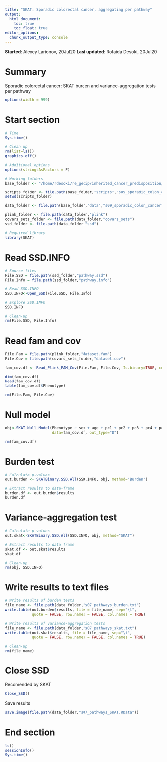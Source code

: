 ```yaml
---
title: "SKAT: Sporadic colorectal cancer, aggregating per pathway"
output: 
  html_document:
    toc: true
    toc_float: true
editor_options: 
  chunk_output_type: console
---
```


**Started**: Alexey Larionov, 20Jul20 
**Last updated**: Rofaida Desoki, 20Jul20

# Summary  

Sporadic colorectal cancer: SKAT burden and variance-aggregation tests per pathway  

<style>
pre {
  overflow-x: auto;
}
pre code {
  word-wrap: normal;
  white-space: pre;
}
</style>

```r

options(width = 999)

```

# Start section

```r

# Time
Sys.time()

# Clean up
rm(list=ls())
graphics.off()

# Additional options
options(stringsAsFactors = F)

# Working folders
base_folder <- "/home/rdesoki/re_gecip/inherited_cancer_predisposition/rofaida/Rproject"

scripts_folder <- file.path(base_folder,"scripts","s09_sporadic_colon_cancer")
setwd(scripts_folder)

data_folder <- file.path(base_folder,"data","s09_sporadic_colon_cancer")

plink_folder <- file.path(data_folder,"plink")
covars_sets_folder <- file.path(data_folder,"covars_sets")
ssd_folder <- file.path(data_folder,"ssd")

# Required library
library(SKAT)

```

# Read SSD.INFO  

```r

# Source files
File.SSD = file.path(ssd_folder,"pathway.ssd")
File.Info = file.path(ssd_folder,"pathway.info")

# Read SSD.INFO
SSD.INFO<-Open_SSD(File.SSD, File.Info)

# Explore SSD.INFO
SSD.INFO

# Clean-up
rm(File.SSD, File.Info)

```

# Read fam and cov

```r

File.Fam = file.path(plink_folder,"dataset.fam")
File.Cov = file.path(covars_sets_folder,"dataset.cov")

fam_cov.df <- Read_Plink_FAM_Cov(File.Fam, File.Cov, Is.binary=TRUE, cov_header=TRUE)

dim(fam_cov.df)
head(fam_cov.df)
table(fam_cov.df$Phenotype)

rm(File.Fam, File.Cov)

```

# Null model

```r

obj<-SKAT_Null_Model(Phenotype ~ sex + age + pc1 + pc2 + pc3 + pc4 + pc5 + pc6, 
                     data=fam_cov.df, out_type="D")

rm(fam_cov.df)

```

# Burden test

```r

# Calculate p-values
out.burden <- SKATBinary.SSD.All(SSD.INFO, obj, method="Burden")

# Extract results to data-frame
burden.df <- out.burden$results
burden.df

```

# Variance-aggregation test

```r

# Calculate p-values
out.skat<-SKATBinary.SSD.All(SSD.INFO, obj, method="SKAT")

# Extract results to data frame
skat.df <- out.skat$results
skat.df

# Clean-up
rm(obj, SSD.INFO)

```

# Write results to text files

```r

# Write results of burden tests
file_name <- file.path(data_folder,"s07_pathways_burden.txt")
write.table(out.burden$results, file = file_name, sep="\t", 
            quote = FALSE, row.names = FALSE, col.names = TRUE)

# Write results of variance-aggregation tests
file_name <- file.path(data_folder,"s07_pathways_skat.txt")
write.table(out.skat$results, file = file_name, sep="\t",
            quote = FALSE, row.names = FALSE, col.names = TRUE)

# Clean-up
rm(file_name)

```

# Close SSD

Recomended by SKAT

```r

Close_SSD()

```

Save results

```r

save.image(file.path(data_folder,"s07_pathways_SKAT.RData"))

```

# End section 

```r

ls()
sessionInfo()
Sys.time()

```
